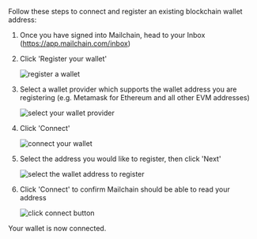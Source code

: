 Follow these steps to connect and register an existing blockchain wallet address:

1.  Once you have signed into Mailchain, head to your Inbox (https://app.mailchain.com/inbox)

1.  Click 'Register your wallet'

    <img
    	className="guides-image"
    	alt="register a wallet"
    	src="/img/user/guides/getting-started/img-register-a-wallet/register-your-wallet.png"
    />

1.  Select a wallet provider which supports the wallet address you are registering (e.g. Metamask for Ethereum and all other EVM addresses)

    <img
    	className="guides-image"
    	alt="select your wallet provider"
    	src="/img/user/guides/getting-started/img-register-a-wallet/select-your-wallet-provider.png"
    />

1.  Click 'Connect'

    <img
    	className="guides-image"
    	alt="connect your wallet"
    	src="/img/user/guides/getting-started/img-register-a-wallet/connect-your-wallet.png"
    />

1.  Select the address you would like to register, then click 'Next'

    <img
    	className="guides-image"
    	alt="select the wallet address to register"
    	src="/img/user/guides/getting-started/img-register-a-wallet/select-address-to-register.png"
    />

1.  Click 'Connect' to confirm Mailchain should be able to read your address

    <img
    	className="guides-image"
    	alt="click connect button"
    	src="/img/user/guides/getting-started/img-register-a-wallet/click-connect-button.png"
    />

Your wallet is now connected.
